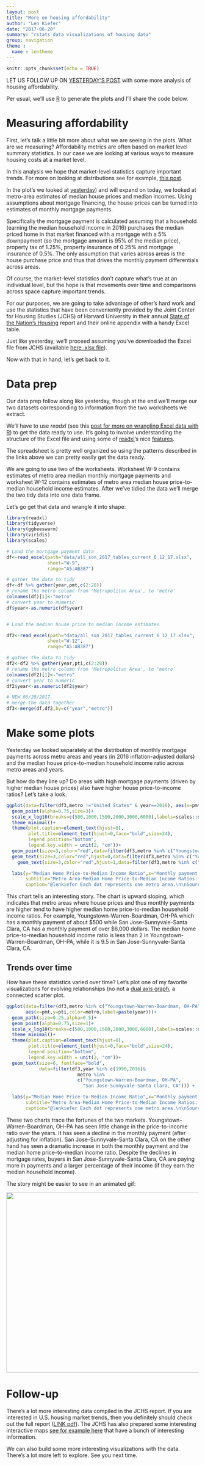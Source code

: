 ```yaml
---
layout: post
title: "More on housing affordability"
author: "Len Kiefer"
date: "2017-06-20"
summary: "rstats data visualizations of housing data"
group: navigation
theme :
  name : lentheme
---
```


```r
knitr::opts_chunk$set(echo = TRUE)
```

LET US FOLLOW UP ON [YESTERDAY'S POST]({% post_url 2017-06-19-housing-afford %}) with some more analysis of housing affordability.

Per usual, we'll use [R](https://www.r-project.org/) to generate the plots and I'll share the code below. 

# Measuring affordability

First, let's talk a little bit more about what we are seeing in the plots. What are we measuring? Affordability metrics are often based on market level summary statistics. In our case we are looking at various ways to measure housing costs at a market level. 

In this analysis we hope that market-level statistics capture important trends. For more on looking at distributions see for example, [this post]({% post_url 2017-04-16-house-price-to-income-acs-2015 %}).

In the plot's we looked at [yesterday]({% post_url 2017-06-19-housing-afford %})) and will expand on today, we looked at metro-area estimates of median house prices and median incomes. Using assumptions about mortgage financing, the house prices can be turned into estimates of monthly mortgage payments.  

Specifically the mortgage payment is calculated assuming that a household (earning the median household income in 2016) purchases the median priced home in that market financed with a mortgage with a 5% downpayment (so the mortgage amount is 95% of the median price), property tax of 1.25%, property insurance of 0.25% and mortgage insurance of 0.5%. The only assumption that varies across areas is the house purchase price and thus that drives the monthly payment differentials across areas. 

Of course, the market-level statistics don't capture what's true at an individual level, but the hope is that movements over time and comparisons across space capture important trends.

For our purposes, we are going to take advantage of other's hard work and use the statistics that have been conveniently provided by the Joint Center for Housing Studies (JCHS) of Harvard University in their annual [State of the Nation's Housing](http://www.jchs.harvard.edu/research/state_nations_housing) report and their online appendix with a handy Excel table.

Just like yesterday, we'll proceed assuming you've downloaded the Excel file from JCHS (available [here .xlsx file](http://www.jchs.harvard.edu/sites/jchs.harvard.edu/files/all_son_2017_tables_current_6_12_17.xlsx)).

Now with that in hand, let's get back to it.

# Data prep

Our data prep follow along like yesterday, though at the end we'll merge our two datasets corresponding to information from the two worksheets we extract.

We'll have to use *readxl* (see this [post for more on wrangling Excel data with R]({% post_url 2017-04-20-global-hpi-readxl %})) to get the data ready to use.  It's going to involve understanding the structure of the Excel file and using some of [readxl](https://cran.r-project.org/web/packages/readxl/index.html)'s nice [features](https://blog.rstudio.org/2017/04/19/readxl-1-0-0/).

The spreadsheet is pretty well organized so using the patterns described in the links above we can pretty easily get the data ready.

We are going to use two of the worksheets. Worksheet W-9 contains estimates of metro area median monthly mortgage payments and worksheet W-12 contains estimates of metro area median house price-to-median household income estimates. After we've tidied the data we'll merge the two tidy data into one data frame.

Let's go get that data and wrangle it into shape:

```r
library(readxl)
library(tidyverse)
library(ggbeeswarm)
library(viridis)
library(scales)

# Load the mortgage payment data
df<-read_excel(path="data/all_son_2017_tables_current_6_12_17.xlsx",
               sheet="W-9",
               range="A5:AB387")

# gather the data to tidy
df<-df %>% gather(year,pmt,c(2:28))
# rename the metro column from 'Metropolitan Area', to 'metro'
colnames(df)[1]<-"metro"
# convert year to numeric
df$year<-as.numeric(df$year)


# Load the median house price to median income estimates

df2<-read_excel(path="data/all_son_2017_tables_current_6_12_17.xlsx",
               sheet="W-12",
               range="A5:AB387")

# gather the data to tidy
df2<-df2 %>% gather(year,pti,c(2:28))
# rename the metro column from 'Metropolitan Area', to 'metro'
colnames(df2)[1]<-"metro"
# convert year to numeric
df2$year<-as.numeric(df2$year)

# NEW 06/20/2017
# merge the data together
df3<-merge(df,df2,by=c("year","metro"))

```

# Make some plots

Yesterday we looked separately at the distribution of monthly mortgage payments across metro areas and years (in 2016 inflation-adjusted dollars) and the median house price-to-median household income ratio across metro areas and years.

But how do they line up? Do areas with high mortgage payments (driven by higher median house prices) also have higher house price-to-income ratios?  Let's take a look.

```r

ggplot(data=filter(df3,metro !="United States" & year==2016), aes(x=pmt,y=pti,label=metro))+
  geom_point(alpha=0.75,size=3)+
  scale_x_log10(breaks=c(500,1000,1500,2000,3000,6000),labels=scales::dollar)+
  theme_minimal()+
  theme(plot.caption=element_text(hjust=0),
        plot.title=element_text(hjust=0,face="bold",size=24),
        legend.position="bottom",
        legend.key.width = unit(2, "cm"))+
  geom_point(size=3,color="red",data=filter(df3,metro %in% c("Youngstown-Warren-Boardman, OH-PA","San Jose-Sunnyvale-Santa Clara, CA") & year==2016))+
  geom_text(size=3,color="red",hjust=0,data=filter(df3,metro %in% c("Youngstown-Warren-Boardman, OH-PA") & year==2016),aes(y=pti-0.25))+
    geom_text(size=3,color="red",hjust=1,data=filter(df3,metro %in% c("San Jose-Sunnyvale-Santa Clara, CA") & year==2016),aes(y=pti-0.25))+

  labs(y="Median Home Price-to-Median Income Ratio",x="Monthly payment in 2016 $, log scale",title="How affordable is housing?",
       subtitle="Metro Area-Median Home Price-to-Median Income Ratios: 2016\nvs U.S.-Monthly Mortgage Payment on the Median Priced Home: 2016",
       caption="@lenkiefer Each dot represents one metro area.\n\nSources: JCHS tabulations of National Association of Realtors and Moody's Analytics Forecasted Single-Family Seasonally \nAdjusted Quarterly Median Home Price, annualized by DataBuffet; Freddie Mac Annual Primary Mortgage Market Survey.\nJCHS 2017 State of the Nation's Housing, Appendix Tables http://www.jchs.harvard.edu/research/state_nations_housing\n\nNote: Monthly payment assumes a 5% down payment on the median-priced existing single-family home with property taxes of 1.25%, \nproperty insurance of 0.25%, and mortgage insurance of 0.5%. Values are adjusted to 2016 dollars using CPI-U All Items Less Shelter.\nMedian household income in 2016 is forecasted by Moody's Analytics.")

```

This chart tells an interesting story. The chart is upward sloping, which indicates that metro areas where house prices and thus monthly payments are higher tend to have higher median home price-to-median household income ratios. For example, Youngstown-Warren-Boardman, OH-PA which has a monthly payment of about \$500 while San Jose-Sunnyvale-Santa Clara, CA has a monthly payment of over $6,000 dollars. The median home price-to-median household income ratio is less than 2 in Youngstown-Warren-Boardman, OH-PA, while it is 9.5 in San Jose-Sunnyvale-Santa Clara, CA.

## Trends over time

How have these statistics varied over time?  Let's plot one of my favorite visualizations for evolving relationships (no not a [dual axis graph](https://twitter.com/lenkiefer/status/868534823362678784), a connected scatter plot.

```r

ggplot(data=filter(df3,metro %in% c("Youngstown-Warren-Boardman, OH-PA","San Jose-Sunnyvale-Santa Clara, CA") ), 
       aes(x=pmt,y=pti,color=metro,label=paste(year)))+
  geom_path(size=0.25,alpha=0.5)+
  geom_point(alpha=0.75,size=1)+
  scale_x_log10(breaks=c(500,1000,1500,2000,3000,6000),labels=scales::dollar)+
  theme_minimal()+
  theme(plot.caption=element_text(hjust=0),
        plot.title=element_text(hjust=0,face="bold",size=24),
        legend.position="bottom",
        legend.key.width = unit(2, "cm"))+
  geom_text(size=6, fontface="bold",
            data=filter(df3,year %in% c(1990,2016)&
                          metro %in% 
                          c("Youngstown-Warren-Boardman, OH-PA",
                            "San Jose-Sunnyvale-Santa Clara, CA"))) +

  labs(y="Median Home Price-to-Median Income Ratio",x="Monthly payment in 2016 $, log scale",title="How affordable is housing?",
       subtitle="Metro Area-Median Home Price-to-Median Income Ratios: 1990-2016\nvs U.S.-Monthly Mortgage Payment on the Median Priced Home: 1990-2016",
       caption="@lenkiefer Each dot represents one metro area.\n\nSources: JCHS tabulations of National Association of Realtors and Moody's Analytics Forecasted Single-Family Seasonally \nAdjusted Quarterly Median Home Price, annualized by DataBuffet; Freddie Mac Annual Primary Mortgage Market Survey.\nJCHS 2017 State of the Nation's Housing, Appendix Tables http://www.jchs.harvard.edu/research/state_nations_housing\n\nNote: Monthly payment assumes a 5% down payment on the median-priced existing single-family home with property taxes of 1.25%, \nproperty insurance of 0.25%, and mortgage insurance of 0.5%. Values are adjusted to 2016 dollars using CPI-U All Items Less Shelter.\nMedian household income in 2016 is forecasted by Moody's Analytics.")

```

These two charts trace the fortunes of the two markets. Youngstown-Warren-Boardman, OH-PA has seen little change in the price-to-income ratio over the years. It has seen a decline in the monthly payment (after adjusting for inflation). San Jose-Sunnyvale-Santa Clara, CA on the other hand has seen a dramatic increase in both the monthly payment and the median home price-to-median income ratio. Despite the declines in mortgage rates, buyers in San Jose-Sunnyvale-Santa Clara, CA are paying more in payments and a larger percentage of their income (if they earn the median household income).

The story might be easier to see in an animated gif:

<img src="{{ site.url}}/img/charts_jun_20_2017/scatter.gif" height="472" width="660">

# Follow-up

There's a lot more interesting data compiled in the JCHS report.  If you are interested in U.S. housing market trends, then you definitely should check out the full report ([LINK pdf](http://www.jchs.harvard.edu/sites/jchs.harvard.edu/files/harvard_jchs_state_of_the_nations_housing_2017.pdf)). The JCHS has also prepared some interesting interactive maps [see for example here](http://harvard-cga.maps.arcgis.com/apps/MapSeries/index.html?appid=c3cae00cb1c84af88c2c3774e0808a12) that have a bunch of interesting information.

We can also build some more interesting visualizations with the data. There's a lot more left to explore. See you next time.